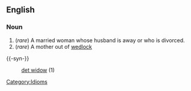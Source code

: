 ==English==

===Noun===
# (''rare'') A married woman whose husband is away or who is divorced.
# (''rare'') A mother out of [[wedlock]]

{{-syn-}}
:[[det widow]] (1)

[[Category:Idioms]]